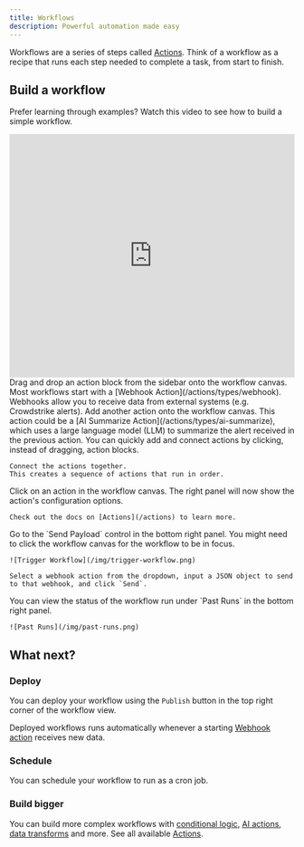 ```yaml
---
title: Workflows
description: Powerful automation made easy
---
```


Workflows are a series of steps called [Actions](/actions).
Think of a workflow as a recipe that runs each step needed to complete a task, from start to finish.

## Build a workflow

Prefer learning through examples? Watch this video to see how to build a simple workflow.

<iframe
  width="100%"
  height="430"
  autoplay
  muted
  loop
  playsinline
  allowfullscreen
  src="https://youtube.com/embed/Qt4jVqzZQOs"
  frameborder="0"
  allow="accelerometer; autoplay; clipboard-write; encrypted-media; gyroscope; picture-in-picture"
></iframe>

<Steps>
  <Step title="Add starting action">
    Drag and drop an action block from the sidebar onto the workflow canvas.
    Most workflows start with a [Webhook Action](/actions/types/webhook).
    Webhooks allow you to receive data from external systems (e.g. Crowdstrike alerts).
  </Step>
  <Step title="Add receiving action">
    Add another action onto the workflow canvas.
    This action could be a [AI Summarize Action](/actions/types/ai-summarize),
    which uses a large language model (LLM) to summarize the alert received in the previous action.
  </Step>
  <Step title="Connect actions">
    <Tip>You can quickly add and connect actions by clicking, instead of dragging, action blocks.</Tip>

    Connect the actions together.
    This creates a sequence of actions that run in order.
  </Step>
  <Step title="⚒️ Configure actions">
    Click on an action in the workflow canvas.
    The right panel will now show the action's configuration options.

    Check out the docs on [Actions](/actions) to learn more.
  </Step>
  <Step title="🪝 Call the webhook to run your workflow">
    Go to the `Send Payload` control in the bottom right panel.
    You might need to click the workflow canvas for the workflow to be in focus.

    ![Trigger Workflow](/img/trigger-workflow.png)

    Select a webhook action from the dropdown, input a JSON object to send to that webhook, and click `Send`.
  </Step>
  <Step title="🎉 View workflow run status">
    You can view the status of the workflow run under `Past Runs` in the bottom right panel.

    ![Past Runs](/img/past-runs.png)

  </Step>
</Steps>

## What next?

### Deploy

You can deploy your workflow using the `Publish` button in the top right corner of the workflow view.

<Info>Deployed workflows runs automatically whenever a starting [Webhook action](/actions/types/webhook) receives new data.</Info>

### Schedule

You can schedule your workflow to run as a cron job.

### Build bigger

You can build more complex workflows with [conditional logic](/actions/types/if-conditions/overview),
[AI actions](/actions/types/ai-actions), [data transforms](/actions/types/data-transforms) and more.
See all available [Actions](core//actions).

